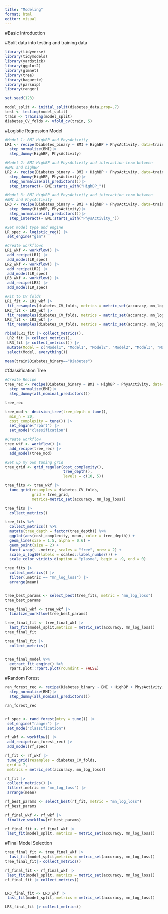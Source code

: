 ```yaml
---
title: "Modeling"
format: html
editor: visual
---
```



#Basic Introduction 

#Split data into testing and training data 

```r
library(tidyverse)
library(tidymodels)
library(yardstick)
library(ggplot2)
library(glmnet)
library(tree)
library(baguette)
library(parsnip)
library(ranger)

set.seed(123)

model_split <- initial_split(diabetes_data,prop=.7)
test <- testing(model_split)
train <- training(model_split)
diabetes_CV_folds <- vfold_cv(train, 5)
```

#Logistic Regression Model 

```r
#Model 1: BMI HighBP and PhysActivity
LR1 <- recipe(Diabetes_binary ~ BMI + HighBP + PhysActivity, data=train) |>
  step_normalize(BMI)|>
  step_dummy(HighBP, PhysActivity)

#Model 2: BMI HighBP and PhysActivity and interaction term between
#BMI and highBP 
LR2 <- recipe(Diabetes_binary ~ BMI + HighBP + PhysActivity, data=train) |>
  step_dummy(HighBP, PhysActivity)|>
  step_normalize(all_predictors())|> 
  step_interact(~ BMI:starts_with("HighBP_"))

#Model 3: BMI HighBP and PhysActivity and interaction term between
#BMI and PhysActivity 
LR3 <- recipe(Diabetes_binary ~ BMI + HighBP + PhysActivity, data=train) |>
  step_dummy(HighBP, PhysActivity)|>
  step_normalize(all_predictors())|> 
  step_interact(~ BMI:starts_with("PhysActivity_"))

#Set model type and engine 
LR_spec <- logistic_reg() |>
 set_engine("glm")

#Create workflows
LR1_wkf <- workflow() |>
 add_recipe(LR1) |>
 add_model(LR_spec)
LR2_wkf <- workflow() |>
 add_recipe(LR2) |>
 add_model(LR_spec)
LR3_wkf <- workflow() |>
 add_recipe(LR3) |>
 add_model(LR_spec)

#Fit to CV folds 
LR1_fit <- LR1_wkf |>
 fit_resamples(diabetes_CV_folds, metrics = metric_set(accuracy, mn_log_loss))
LR2_fit <- LR2_wkf |>
 fit_resamples(diabetes_CV_folds, metrics = metric_set(accuracy, mn_log_loss))
LR3_fit <- LR3_wkf |>
 fit_resamples(diabetes_CV_folds, metrics = metric_set(accuracy, mn_log_loss))

rbind(LR1_fit |> collect_metrics(),
 LR2_fit |> collect_metrics(),
 LR3_fit |> collect_metrics()) |>
 mutate(Model = c("Model1", "Model1", "Model2", "Model2", "Model3", "Model3")) |>
 select(Model, everything())

mean(train$Diabetes_binary=="Diabetes")

```

#Classification Tree

```r
#Create Recipe 
tree_rec <- recipe(Diabetes_binary ~ BMI + HighBP + PhysActivity, data=train) |>
  step_normalize(BMI)|>
  step_dummy(all_nominal_predictors())

tree_rec

tree_mod <- decision_tree(tree_depth = tune(),
  min_n = 20,
  cost_complexity = tune()) |>
  set_engine("rpart") |>
  set_mode("classification")

#Create workflow 
tree_wkf <- workflow() |>
  add_recipe(tree_rec) |>
  add_model(tree_mod)

#Set up my own tuning grid
tree_grid <- grid_regular(cost_complexity(),
                          tree_depth(),
                          levels = c(10, 5))

tree_fits <- tree_wkf |> 
  tune_grid(resamples = diabetes_CV_folds,
            grid = tree_grid,
            metrics=metric_set(accuracy, mn_log_loss))

tree_fits |>
  collect_metrics() 

tree_fits %>%
  collect_metrics() %>%
  mutate(tree_depth = factor(tree_depth)) %>%
  ggplot(aes(cost_complexity, mean, color = tree_depth)) +
  geom_line(size = 1.5, alpha = 0.6) +
  geom_point(size = 2) +
  facet_wrap(~ .metric, scales = "free", nrow = 2) +
  scale_x_log10(labels = scales::label_number()) +
  scale_color_viridis_d(option = "plasma", begin = .9, end = 0)

tree_fits |>
  collect_metrics() |>
  filter(.metric == "mn_log_loss") |>
  arrange(mean)


tree_best_params <- select_best(tree_fits, metric = "mn_log_loss")
tree_best_params

tree_final_wkf <- tree_wkf |>
  finalize_workflow(tree_best_params)

tree_final_fit <- tree_final_wkf |>
  last_fit(model_split,metrics = metric_set(accuracy, mn_log_loss))
tree_final_fit

tree_final_fit |>
  collect_metrics()


tree_final_model %>%
  extract_fit_engine() %>%
  rpart.plot::rpart.plot(roundint = FALSE)

```



#Random Forest 
```r

ran_forest_rec <- recipe(Diabetes_binary ~ BMI + HighBP + PhysActivity, data=train) |>
  step_normalize(BMI)|>
  step_dummy(all_nominal_predictors())

ran_forest_rec


rf_spec <- rand_forest(mtry = tune()) |>
 set_engine("ranger") |>
 set_mode("classification")

rf_wkf <- workflow() |>
 add_recipe(ran_forest_rec) |>
 add_model(rf_spec)

rf_fit <- rf_wkf |>
 tune_grid(resamples = diabetes_CV_folds,
 grid = 7,
 metrics = metric_set(accuracy, mn_log_loss))

rf_fit |>
 collect_metrics() |>
 filter(.metric == "mn_log_loss") |>
 arrange(mean)

rf_best_params <- select_best(rf_fit, metric = "mn_log_loss")
rf_best_params

rf_final_wkf <- rf_wkf |>
 finalize_workflow(rf_best_params)

rf_final_fit <- rf_final_wkf |>
 last_fit(model_split, metrics = metric_set(accuracy, mn_log_loss))

```

#Final Model Selection 
```r
tree_final_fit <- tree_final_wkf |>
  last_fit(model_split,metrics = metric_set(accuracy, mn_log_loss))
tree_final_fit|> collect_metrics()

rf_final_fit <- rf_final_wkf |>
 last_fit(model_split, metrics = metric_set(accuracy, mn_log_loss))
rf_final_fit |> collect_metrics()


LR3_final_fit <- LR3_wkf |>
 last_fit(model_split, metrics = metric_set(accuracy, mn_log_loss)) 

LR3_final_fit |> collect_metrics()

```



